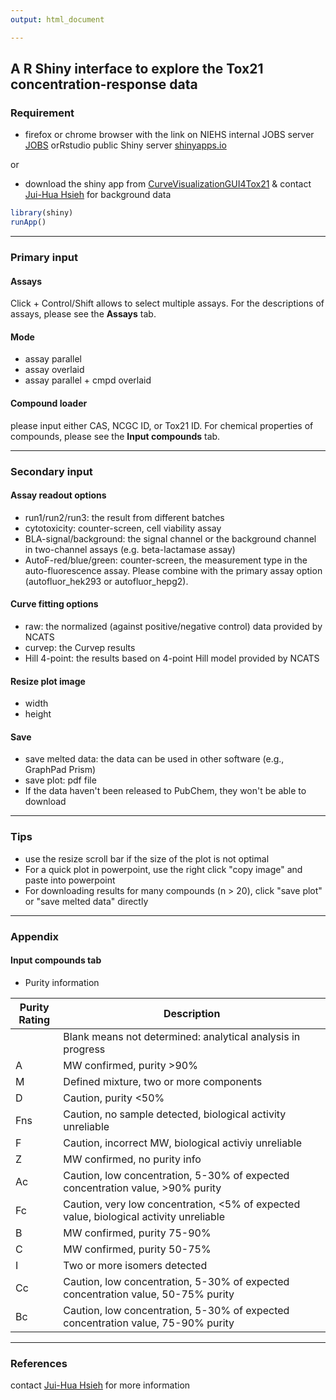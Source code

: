 ```yaml
---
output: html_document

---
```


## A R Shiny interface to explore the Tox21 concentration-response data

### Requirement

* firefox or chrome browser with the link on NIEHS internal JOBS server [JOBS](http://jobs.niehs.nih.gov:3838/myapps/curves/) orRstudio public Shiny server [shinyapps.io](https://hsiehjh.shinyapps.io/tox21curvebrowser)

or

* download the shiny app from [CurveVisualizationGUI4Tox21](https://github.com/moggces/CurveVisualizationGUI4Tox21) & contact [Jui-Hua Hsieh](mailto:juihua.hsieh@gmail.com) for background data

```r
library(shiny)
runApp()
```

***
### Primary input

#### Assays

Click + Control/Shift allows to select multiple assays. For the descriptions of assays, please see the **Assays** tab. 

#### Mode

  * assay parallel
  * assay overlaid
  * assay parallel + cmpd overlaid

#### Compound loader

please input either CAS, NCGC ID, or Tox21 ID. For chemical properties of compounds, please see the **Input compounds** tab.


***

### Secondary input

#### Assay readout options

  * run1/run2/run3: the result from different batches
  * cytotoxicity: counter-screen, cell viability assay
  * BLA-signal/background: the signal channel or the background channel in two-channel assays (e.g. beta-lactamase assay)
  * AutoF-red/blue/green: counter-screen, the measurement type in the auto-fluorescence assay. Please combine with the primary assay option (autofluor\_hek293 or autofluor\_hepg2). 
  
#### Curve fitting options

  * raw: the normalized (against positive/negative control) data provided by NCATS
  * curvep: the Curvep results
  * Hill 4-point: the results based on 4-point Hill model provided by NCATS
  
#### Resize plot image

  * width
  * height
  
#### Save

  * save melted data: the data can be used in other software (e.g., GraphPad Prism)
  * save plot: pdf file
  * If the data haven\'t been released to PubChem, they won\'t be able to download

***

### Tips

  * use the resize scroll bar if the size of the plot is not optimal
  * For a quick plot in powerpoint, use the right click \"copy image\" and paste into powerpoint
  * For downloading results for many compounds (n > 20), click \"save plot\" or \"save melted data\" directly

***

### Appendix

#### Input compounds tab

  * Purity information

| Purity   Rating | Description                                                                              |
|-----------------|------------------------------------------------------------------------------------------|
|                 | Blank means not determined: analytical analysis in progress                              |
| A               | MW confirmed, purity >90%                                                                |
| M               | Defined mixture, two or more components                                                  |
| D               | Caution, purity <50%                                                                     |
| Fns             | Caution, no sample detected, biological activity unreliable                              |
| F               | Caution, incorrect MW, biological   activiy unreliable                                   |
| Z               | MW confirmed, no purity info                                                             |
| Ac              | Caution, low concentration, 5-30% of expected concentration   value, >90% purity         |
| Fc              | Caution, very low concentration, <5% of expected value,   biological activity unreliable |
| B               | MW confirmed, purity 75-90%                                                              |
| C               | MW confirmed, purity 50-75%                                                              |
| I               | Two or more isomers detected                                                             |
| Cc              | Caution, low concentration, 5-30% of expected concentration   value, 50-75% purity       |
| Bc              | Caution, low concentration, 5-30% of expected concentration   value, 75-90% purity       |


***

### References

contact [Jui-Hua Hsieh](mailto:juihua.hsieh@gmail.com) for more information 


